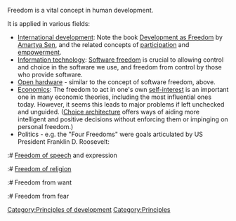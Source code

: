 Freedom is a vital concept in human development.

It is applied in various fields:
* [[International development]]: Note the book [[Development as Freedom]] by [[Amartya Sen]], and the related  concepts of [[participation]] and [[empowerment]].
* [[Information technology]]: [[Software freedom]] is crucial to allowing control and choice in the software we use, and freedom from control by those who provide software. 
* [[Open hardware]] - similar to the concept of software freedom, above.
* [[Economics]]: The freedom to act in one's own [[self-interest]] is an important one in many economic theories, including the most influential ones today. However, it seems this leads to major problems if left unchecked and unguided. ([[Choice architecture]] offers ways of aiding more intelligent and positive decisions without enforcing them or impinging on personal freedom.)
* Politics - e.g. the "Four Freedoms"{{w|Four Freedoms}} were goals articulated by US President Franklin D. Roosevelt:
:# [[Freedom of speech]] and expression
:# [[Freedom of religion]]
:# Freedom from want
:# Freedom from fear

[[Category:Principles of development]]
[[Category:Principles]]